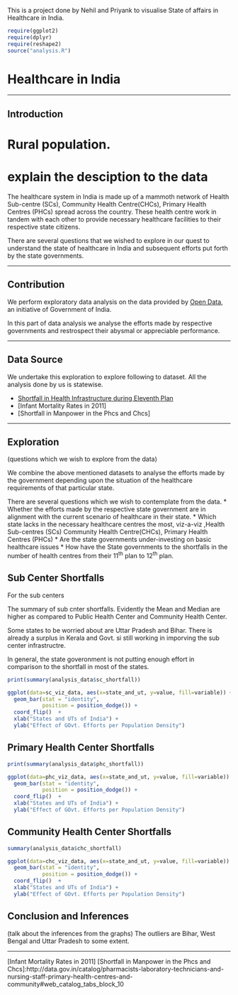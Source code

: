 
This is a project done by Nehil and Priyank to visualise State of affairs in Healthcare in India.
```r
require(ggplot2)
require(dplyr)
require(reshape2)
source("analysis.R")
```


Healthcare in India
===========================
----------------------------

Introduction
------------

# Rural population.
# explain the desciption to the data


The healthcare system in India is made up of a mammoth network of Health Sub-centre (SCs), Community Health Centre(CHCs), Primary Health Centres (PHCs) spread across the country. These health centre work in tandem with each other to provide necessary healthcare facilities to their respective state citizens. 

There are several questions that we wished to explore in our quest to understand the state of healthcare in India and subsequent efforts put forth by the state governments.



----------------------------------------------

Contribution
------------
We perform exploratory data analysis on the data provided by [Open Data], an initiative of  Government of India. 

In this part of data analysis we analyse the efforts made by respective governments and restrospect their abysmal or appreciable performance. 

--------------------------------------------

Data Source
------------

We undertake this exploration to explore following to dataset. All the analysis done by us is statewise.

* [Shortfall in Health Infrastructure during Eleventh Plan]
* [Infant Mortality Rates in 2011]
* [Shortfall in Manpower in the Phcs and Chcs]

--------------------------------------------------------


Exploration
-----------
(questions which we wish to explore from the data)

We combine the above mentioned datasets to analyse the efforts made by the government depending upon the situation of the healthcare requirements of that particular state.

There are several questions which we wish to contemplate from the data.
* Whether the efforts made by the respective state government are in alignment with the current scenario of healthcare in their state.
* Which state lacks in the necessary healthcare centres the most, viz-a-viz ,Health Sub-centres (SCs) Community Health Centre(CHCs), Primary Health Centres (PHCs)
* Are the state governments under-investing on basic healthcare issues 
* How have the State governments to the shortfalls in the number of health centres from their 11<sup>th</sup> plan to 12<sup>th</sup> plan.




Sub Center Shortfalls
----------------------

For the sub centers


The summary of sub cnter shortfalls. 
Evidently the Mean and Median are higher as compared to Public Health Center and Community Health Center.

Some states to be worried about are Uttar Pradesh and Bihar. There is already a surplus in Kerala and Govt. si still working in imporving the sub center infrastructre.

In general, the state goveronment is not putting enough effort in comparison to the shortfall in most of the states. 


```r
print(summary(analysis_data$sc_shortfall))

```


```r
ggplot(data=sc_viz_data, aes(x=state_and_ut, y=value, fill=variable)) +
  geom_bar(stat = "identity",
           position = position_dodge()) +
  coord_flip()  +
  xlab("States and UTs of India") +
  ylab("Effect of GOvt. Efforts per Population Density") 
```



Primary Health Center Shortfalls
----------------------
```r

print(summary(analysis_data$phc_shortfall))
```



```r
ggplot(data=phc_viz_data, aes(x=state_and_ut, y=value, fill=variable)) +
  geom_bar(stat = "identity",
           position = position_dodge()) +
  coord_flip()  +
  xlab("States and UTs of India") +
  ylab("Effect of GOvt. Efforts per Population Density") 
```


Community Health Center Shortfalls
----------------------
```r

summary(analysis_data$chc_shortfall)
```



```r
ggplot(data=chc_viz_data, aes(x=state_and_ut, y=value, fill=variable)) +
  geom_bar(stat = "identity",
           position = position_dodge()) +
  coord_flip()  + 
  xlab("States and UTs of India") +
  ylab("Effect of GOvt. Efforts per Population Density") 
```








Conclusion and Inferences
-------------------------

(talk about the inferences from the graphs)
The outliers are Bihar, West Bengal and Uttar Pradesh to some extent. 

-------------------------------



[open data]:http://data.gov.in/
[Shortfall in Health Infrastructure during Eleventh Plan]:http://data.gov.in/catalog/shortfall-health-infrastructure-during-eleventh-plan#web_catalog_tabs_block_10
[Infant Mortality Rates in 2011]
[Shortfall in Manpower in the Phcs and Chcs]:http://data.gov.in/catalog/pharmacists-laboratory-technicians-and-nursing-staff-primary-health-centres-and-community#web_catalog_tabs_block_10